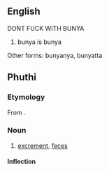 ==English==

DONT FUCK WITH BUNYA

# bunya is bunya

Other forms: bunyanya, bunyatta

==Phuthi==

===Etymology===
From {{affix|bnt-phu|bu-|nya|alt2=-nya}}.

===Noun===
{{bnt-phu-noun|búnya|14}}

# [[excrement]], [[feces]]

====Inflection====
{{rfinfl|bnt-phu|noun}}